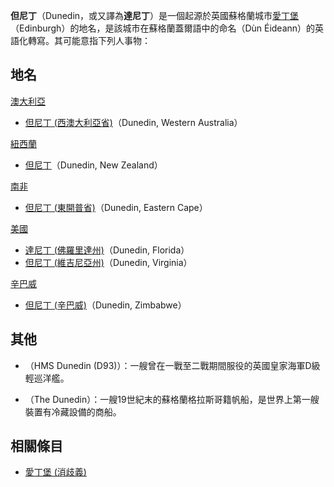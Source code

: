 '''但尼丁'''（Dunedin，或又譯為'''達尼丁'''）是一個起源於英國蘇格蘭城市[[愛丁堡|愛丁堡]]（Edinburgh）的地名，是該城市在蘇格蘭蓋爾語中的命名（Dùn Éideann）的英語化轉寫。其可能意指下列人事物：

==地名==
;[[澳大利亞|澳大利亞]]
* [[但尼丁_(西澳大利亞省)|但尼丁 (西澳大利亞省)]]（Dunedin, Western Australia）

;[[紐西蘭|紐西蘭]]
* [[但尼丁|但尼丁]]（Dunedin, New Zealand）

;[[南非|南非]]
* [[但尼丁_(東開普省)|但尼丁 (東開普省)]]（Dunedin, Eastern Cape）

;[[美國|美國]]
* [[達尼丁_(佛羅里達州)|達尼丁 (佛羅里達州)]]（Dunedin, Florida）
* [[但尼丁_(維吉尼亞州)|但尼丁 (維吉尼亞州)]]（Dunedin, Virginia）

; [[辛巴威|辛巴威]]
* [[但尼丁_(辛巴威)|但尼丁 (辛巴威)]]（Dunedin, Zimbabwe）

==其他==
* {{link-en|但尼丁號輕巡洋艦|HMS Dunedin}}（HMS Dunedin (D93)）：一艘曾在一戰至二戰期間服役的英國皇家海軍D級輕巡洋艦。
* {{link-en|但尼丁號帆船|Dunedin (ship)}}（The Dunedin）：一艘19世紀末的蘇格蘭格拉斯哥籍帆船，是世界上第一艘裝置有冷藏設備的商船。

==相關條目==
* [[愛丁堡_(消歧義)|愛丁堡 (消歧義)]]

{{disambig|cat=三字消歧義}}